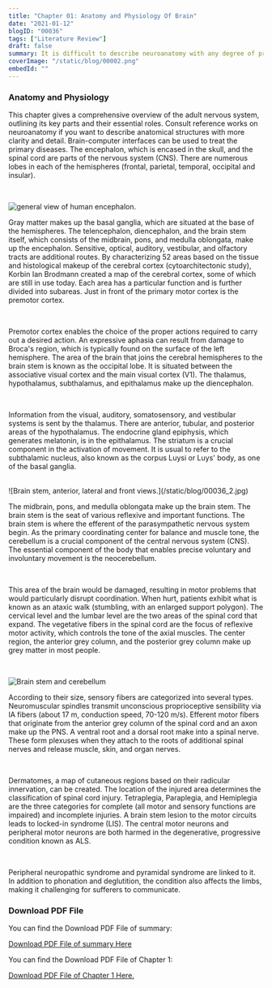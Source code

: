```yaml
---
title: "Chapter 01: Anatomy and Physiology Of Brain"
date: "2021-01-12"
blogID: "00036"
tags: ["Literature Review"]
draft: false
summary: It is difficult to describe neuroanatomy with any degree of precision in just a few pages. This chapter’s authors hope that readers who are not already familiarized with anatomy will have understood the general structure of the nervous system and will have acquired its most important terms, thereby making it possible to understand the following chapters. The description provided here is partial by design, and has therefore left out important structures (such as the ventricular system), with an important role in pathology, but which have been deemed to fall outside the scope of this book. This being said, it is important for readers interested in a specific structure of the nervous system to consult reference works in neuroanatomy. Indeed, knowledge of neuroanatomy is necessary in order to understand how Brain–Computer Interfaces work, and sharing common neuroanatomical knowledge is important for the fruitful collaboration of actors from different fields.
coverImage: "/static/blog/00002.png"
embedId: ""
---
```


### Anatomy and Physiology

This chapter gives a comprehensive overview of the adult nervous system, outlining its key parts and their essential roles. Consult reference works on neuroanatomy if you want to describe anatomical structures with more clarity and detail. Brain-computer interfaces can be used to treat the primary diseases. The encephalon, which is encased in the skull, and the spinal cord are parts of the nervous system (CNS). There are numerous lobes in each of the hemispheres (frontal, parietal, temporal, occipital and insular).

<br />

<div className=" p-2 float-right clear-both w-full sm:w-2/5 lg:w-1/3">

![general view of human encephalon.](/static/blog/00036_1.png)

</div>

Gray matter makes up the basal ganglia, which are situated at the base of the hemispheres. The telencephalon, diencephalon, and the brain stem itself, which consists of the midbrain, pons, and medulla oblongata, make up the encephalon. Sensitive, optical, auditory, vestibular, and olfactory tracts are additional routes. By characterizing 52 areas based on the tissue and histological makeup of the cerebral cortex (cytoarchitectonic study), Korbin Ian Brodmann created a map of the cerebral cortex, some of which are still in use today. Each area has a particular function and is further divided into subareas. Just in front of the primary motor cortex is the premotor cortex.

<br />

Premotor cortex enables the choice of the proper actions required to carry out a desired action. An expressive aphasia can result from damage to Broca's region, which is typically found on the surface of the left hemisphere. The area of the brain that joins the cerebral hemispheres to the brain stem is known as the occipital lobe. It is situated between the associative visual cortex and the main visual cortex (V1). The thalamus, hypothalamus, subthalamus, and epithalamus make up the diencephalon.

<br />

Information from the visual, auditory, somatosensory, and vestibular systems is sent by the thalamus. There are anterior, tubular, and posterior areas of the hypothalamus. The endocrine gland epiphysis, which generates melatonin, is in the epithalamus. The striatum is a crucial component in the activation of movement. It is usual to refer to the subthalamic nucleus, also known as the corpus Luysi or Luys' body, as one of the basal ganglia.

<br />

<div className=" p-2 float-right clear-both">
  ![Brain stem, anterior, lateral and front views.](/static/blog/00036_2.jpg)
</div>

The midbrain, pons, and medulla oblongata make up the brain stem. The brain stem is the seat of various reflexive and important functions. The brain stem is where the efferent of the parasympathetic nervous system begin. As the primary coordinating center for balance and muscle tone, the cerebellum is a crucial component of the central nervous system (CNS). The essential component of the body that enables precise voluntary and involuntary movement is the neocerebellum.

<br />

This area of the brain would be damaged, resulting in motor problems that would particularly disrupt coordination. When hurt, patients exhibit what is known as an ataxic walk (stumbling, with an enlarged support polygon). The cervical level and the lumbar level are the two areas of the spinal cord that expand. The vegetative fibers in the spinal cord are the focus of reflexive motor activity, which controls the tone of the axial muscles. The center region, the anterior grey column, and the posterior grey column make up grey matter in most people.

<br />

<div className=" p-2 float-right clear-both w-full sm:w-2/5 lg:w-1/3">

![Brain stem and cerebellum](/static/blog/00036_3.png)

</div>

According to their size, sensory fibers are categorized into several types. Neuromuscular spindles transmit unconscious proprioceptive sensibility via IA fibers (about 17 m, conduction speed, 70-120 m/s). Efferent motor fibers that originate from the anterior grey column of the spinal cord and an axon make up the PNS. A ventral root and a dorsal root make into a spinal nerve. These form plexuses when they attach to the roots of additional spinal nerves and release muscle, skin, and organ nerves.

<br />

Dermatomes, a map of cutaneous regions based on their radicular innervation, can be created. The location of the injured area determines the classification of spinal cord injury. Tetraplegia, Paraplegia, and Hemiplegia are the three categories for complete (all motor and sensory functions are impaired) and incomplete injuries. A brain stem lesion to the motor circuits leads to locked-in syndrome (LIS). The central motor neurons and peripheral motor neurons are both harmed in the degenerative, progressive condition known
as ALS.

<br />

Peripheral neuropathic syndrome and pyramidal syndrome are linked to it. In addition to phonation and deglutition, the condition also affects the limbs, making it challenging for sufferers to communicate.

### Download PDF File

You can find the Download PDF File of summary:

<a href="/static/blog/00036_1.pdf" download>
  Download PDF File of summary Here
</a>

You can find the Download PDF File of Chapter 1:

<a href="/static/blog/00036_2.pdf" download>
  Download PDF File of Chapter 1 Here.
</a>
